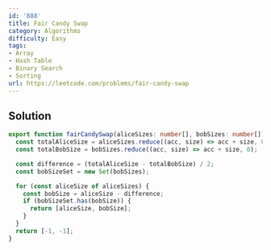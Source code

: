 ```yaml
---
id: '888'
title: Fair Candy Swap
category: Algorithms
difficulty: Easy
tags:
- Array
- Hash Table
- Binary Search
- Sorting
url: https://leetcode.com/problems/fair-candy-swap
---
```


## Solution

```typescript filename="solution.ts" copy
export function fairCandySwap(aliceSizes: number[], bobSizes: number[]): number[] {
  const totalAliceSize = aliceSizes.reduce((acc, size) => acc + size, 0);
  const totalBobSize = bobSizes.reduce((acc, size) => acc + size, 0);

  const difference = (totalAliceSize - totalBobSize) / 2;
  const bobSizeSet = new Set(bobSizes);

  for (const aliceSize of aliceSizes) {
    const bobSize = aliceSize - difference;
    if (bobSizeSet.has(bobSize)) {
      return [aliceSize, bobSize];
    }
  }
  return [-1, -1];
}
```

